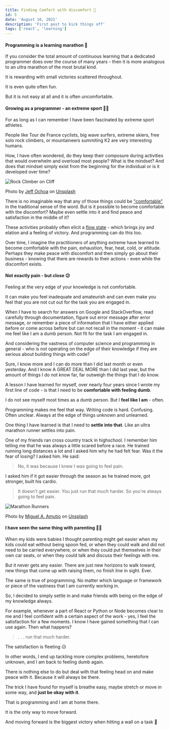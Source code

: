 ```yaml
---
title: Finding Comfort with discomfort 🌻
id: 5
date: 'August 16, 2021'
description: 'First post to kick things off'
tags: ['react', 'learning']
---
```


#### Programming is a learning marathon 🎽

If you consider the total amount of continuous learning that a dedicated programmer does over the course of many years - then it is more analogous to an ultra marathon of the most brutal kind.

It is rewarding with small victories scattered throughout.

It is even quite often fun.

But it is not easy at all and it is often uncomfortable.

#### Growing as a programmer - an extreme sport 🏂🏼

For as long as I can remember I have been fascinated by extreme sport athletes.

People like
Tour de France cyclists, big wave surfers, extreme skiers, free solo rock climbers, or
mountaineers summiting K2 are very interesting humans.

How, I have often wondered, do they keep their composure during
activities that would overwhelm and overload most people? What is the mindset? And does that mindset
simply exist from the beginning for the individual or is it developed over time?

<Image
  src="/images/finding-comfort/jeff-ochoa-unsplash.jpg"
  alt="Rock Climber on Cliff"
  height={500}
  width={800}
/>

Photo by <a href="https://unsplash.com/@jeffochoa?utm_source=unsplash&utm_medium=referral&utm_content=creditCopyText">Jeff Ochoa</a> on <a href="https://unsplash.com/s/photos/rock-climbing?utm_source=unsplash&utm_medium=referral&utm_content=creditCopyText">Unsplash</a>

There is no imaginable way that any of those things could be ["comfortable"](https://www.merriam-webster.com/dictionary/comfortable) in the traditional sense
of the word. But is it possible to become comfortable with the discomfort? Maybe even settle into it
and find peace and satisfaction in the middle of it?

These activities probably often elicit a [flow state](<https://en.wikipedia.org/wiki/Flow_(psychology)>) - which brings joy and elation and a feeling of victory. And programming can do this too.

Over time, I imagine the practitioners of anything extreme have learned to become comfortable with the pain, exhaustion, fear, heat, cold, or altitude. Perhaps they make peace with discomfort and then simply go about their business - knowing that there are rewards to their actions - even while the discomfort exists.

#### Not exactly pain - but close 😕

Feeling at the very edge of your knowledge is not comfortable.

It can make you feel inadequate and amateurish and can even make you feel that you are not cut out for the task you are engaged in.

When I have to search for answers on Google and StackOverflow, read carefully through documentation, figure out error message
after error message, or remember a piece of information that I have either applied before or come across before but can
not recall in the moment - it can make me feel like I am a dumb person. Not fit for the task I
am engaged in.

And considering the vastness of computer science and programming in general - who is not operating on the edge of their knowledge if they are serious about building things with code?

Sure, I know more and I can do more than I did last month or even yesterday. And I know A GREAT DEAL MORE
than I did last year, but the amount of things I do not know far, far outweigh the things that I do know.

A lesson I have learned for myself, over nearly four years since I wrote my first line of code - is
that I need to be **comfortable with feeling dumb**.

I do not see myself most times as a dumb person. But I **feel like I am** - often.

Programming makes me feel that way. Writing code is hard. Confusing. Often unclear. Always at the edge of things unknown and unlearned.

One thing I have learned is that I need to **settle into that**. Like an ultra marathon runner settles into pain.

One of my friends ran cross country track in highschool. I remember him telling me that he was
always a little scared before a race. He trained running long distances a lot and I asked him why he
had felt fear. Was it the fear of losing? I asked him. He said:

> No, it was because I knew I was going to feel pain.

I asked him if it got easier through the season as he trained more, got stronger, built his cardio.

> It doesn't get easier. You just run that much harder. So you're always going to feel pain.

<Image
  src="/images/finding-comfort/miguel-a-amutio-unsplash.jpg"
  alt="Marathon Runners"
  height={500}
  width={800}
/>

Photo by <a href="https://unsplash.com/@amutiomi?utm_source=unsplash&utm_medium=referral&utm_content=creditCopyText">Miguel A. Amutio</a> on <a href="https://unsplash.com/s/photos/marathon?utm_source=unsplash&utm_medium=referral&utm_content=creditCopyText">Unsplash</a>

#### I have seen the same thing with parenting 🤹‍♂️

When my kids were babies I thought parenting
might get easier when my kids could eat without being spoon fed, or when they could walk and did not
need to be carried everywhere, or when they could put themselves in their own car seats, or when
they could talk and discuss their feelings with me.

But it never gets any easier. There are just new
horizons to walk toward, new things that come up with raising them, no finish line in sight. Ever.

The same is true of programming. No matter which language or framework or piece of the vastness that
I am currently working in.

So, I decided to simply settle in and make friends with being on the edge of my knowledge always.

For example, whenever a part of React or Python or Node becomes clear to me and I feel confident
with a certain aspect of the work - yes, I feel the satisfaction for a few moments. I know I have gained something that I can use again. Then what happens?

> . . . run that much harder.

The satisfaction is fleeting 😥

In other words, I end up tackling more complex problems, heretofore unknown, and I am back to
feeling dumb again.

There is nothing else to do but deal with that feeling head on and make peace with it. Because it
will always be there.

The trick I have found for myself is breathe easy, maybe stretch or move in some way, and **just be
okay with it**.

That is programming and I am at home there.

It is the only way to move forward.

And moving forward is the biggest victory when hitting a wall on a task 🥇
